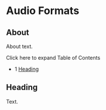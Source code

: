 
# Audio Formats 

 

## About

About text.

Click here to expand Table of Contents

* 1 [Heading](#heading)

## Heading

Text.


